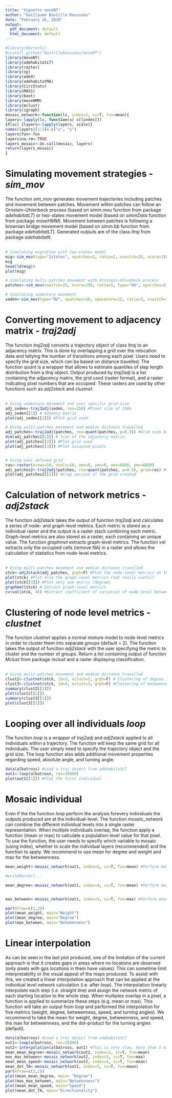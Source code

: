 ```yaml
---
title: "Vignette moveNT"
author: "Guillaume Bastille-Rousseau"
date: "February 26, 2020"
output:
  pdf_document: default
  html_document: default
---
```



``` r
#library(devtools)
#install_github("BastilleRousseau/moveNT")
library(moveNT)
library(adehabitatLT)
library(raster)
library(sp)
library(ade4)
library(adehabitatMA)
library(CircStats)
library(MASS)
library(boot)
library(moveHMM)
library(mclust)
library(igraph)
mosaic_network<-function(ls, index=2, sc=T, fun=mean){
layers<-lapply(ls, function(x) x[[index]])
if(sc) {layers<-lapply(layers, scale)}
names(layers)[1:2]<-c("x", "y")
layers$fun<-fun
layers$na.rm<-TRUE
layers_mosaic<-do.call(mosaic, layers)
return(layers_mosaic)
}
```

# Simulating movement strategies  - *sim_mov*

The function *sim_mov* generates movement trajectories including patches and movement between patches. Movement within patches can follow an Ornstein-Uhlenbeck process (based on *simm.mou* function from package *adehabitatLT*) or two-states movement model (based on *simmData* function from package *moveHMM*). Movement between patches is following a brownian bridge movement model (based on *simm.bb* function from package *adehabitatLT*). Generated outputs are of the class *ltraj* from package *adehabitatlt*.<br> <br>
\newline

``` r
# Simulating migration with two-states model 
mig<-sim_mov(type="2states", npatches=2, ratio=2, nswitch=25, ncore=150, grph=F)
mig
head(ld(mig))
plot(mig)

# Simulating multi-patches movement with Ornstein-Uhlenbeck process 
patches<-sim_mov(nswitch=25, ncore=150, ratio=5, type="OU", npatches=5, grph=T)

# Simulating sedentary movement
seden<-sim_mov(type="OU", npatches=10, spacecore=12, ratio=3, nswitch=150, ncore=20, grph=T)

```


# Converting movement to adjacency matrix  - *traj2adj*

The function *traj2adj* converts a trajectory object of class *ltraj* to an adjacency matrix. This is done by overlapping a grid over the relocation data and tallying the number of transitions among each pixel. Users need to specify the grid size, which can be based on distance travelled. The function *quant* is a wrapper that allows to estimate quantiles of step length distribution from a *ltraj* object. Output produced by *traj2adj* is a list containing the adjacency matrix, the grid used (raster format), and a raster indicating pixel numbers that are occupied. These rasters are used by other functions such as *adj2stack* and *clustnet*. <br> <br>
\newline

``` r
# Using sedentary movement and user specific grid-size 
adj_seden<-traj2adj(seden, res=150) #Pixel size of 150m 
adj_seden[[1]] # Adjency matrix 
plot(adj_seden[[2]]) #Plot grid used

# Using multi-patches movement and median distance travelled 
adj_patches<-traj2adj(patches, res=quant(patches, p=0.5)) #Grid size based on median
dim(adj_patches[[1]]) # Size of the adjacency matrix 
plot(adj_patches[[2]]) #Plot grid used
plot(adj_patches[[3]]) #Plot occupied pixels 


# Using user defined grid
ras<-raster(nrows=10, ncols=10, xmn=0, ymn=0, xmx=6000, ymx=6000)
adj_patches2<-traj2adj(patches, res=quant(patches, p=0.5), grid=ras) #Grid size based on median
plot(adj_patches2[[2]]) #Crop version of the grid created 
```


# Calculation of network metrics  - *adj2stack*

The function *adj2stack* takes the output of function *traj2adj* and calculates a series of node- and graph-level metrics. Each metric is stored as a individual raster and the output is a raster stack combining each metric. Graph-level metrics are also stored as a raster, each containing an unique value. The function *graphmet* extracts graph-level metrics. The function *val* extracts only the occupied cells (remove NA) in a raster and allows the calculation of statistics from node-level metrics. <br> <br>
\newline  

``` r
# Using multi-patches movement and median distance travelled 
stck<-adj2stack(adj_patches, grph=F) #Plot the node-level metrics at the same time 
plot(stck) #Plot also the graph-level metrics (not really useful)
plot(stck[[3]]) #Plot only one metric (degree)
graphmet(stck) # Extract graph-level metrics 
cv(val(stck, 4)) #Extract coefficient of variation of node-level betweenness.  
```


# Clustering of node level metrics   - *clustnet*
The function *clustnet* applies a normal mixture model to node-level metrics in order to cluster them into separate groups (default = 2). The function takes the output of function *adj2stack* with the user specifying the metric to cluster and the number of groups. Return a list containing output of function *Mclust* from package *mclust* and a raster displaying classification. <br> <br>
\newline

``` r
# Using multi-patches movement and median distance travelled 
clust2<-clustnet(stck, id=3, nclust=2, grph=F) # Clustering of degree in two groups
clust3<-clustnet(stck, id=4, nclust=3, grph=F) #Clustering of betweenness in three groups 
summary(clust2[[1]])
plot(clust2[[2]])
summary(clust3[[1]])
plot(clust3[[2]])
```


# Looping over all individuals *loop*

The function *loop* is a wrapper of *traj2adj* and *adj2stack* applied to all individuals within a trajectory. The function will keep the same grid for all individuals. The user simply need to specify the trajectory object and the grid size. The loop function also adds additional movement properties regarding speed, absolute angle, and turning angle. 


``` r
data(albatross) #Load a traj object from adehabitatLT
out1<-loop(albatross, res=35000)
plot(out1[[1]]) #Plot the first individual
```



# Mosaic individual

Even if the the function *loop* perform the analysis forevery individuals the outputs produced are at the individual-level. The function *mosaic_network* can combine the different individual levels into a single raster representation. When multiple individuals overlap, the function apply a function (mean or max) to calculate a population-level value for that pixel. To use the function, the user needs to specify which variable to mosaic (using index), whether to scale the individual layers (recommended) and the function to apply. We recommend to use mean for degree and weight and max for the betweenness. 

``` r
mean_weight<-mosaic_network(out1, index=2, sc=T, fun=mean) #Perform mean weight (not-interpolated)

#writeRaster(...

mean_degree<-mosaic_network(out1, index=4, sc=T, fun=mean) #Perform mean weight (not-interpolated)


max_between<-mosaic_network(out1, index=5, sc=T, fun=max) #Perform mean weight (not-interpolated)

par(mfrow=c(1,3))
plot(mean_weight, main="Weight")
plot(mean_degree, main="Degree")
plot(max_between, main="Betweenness")
```


# Linear interpolation 
As can be seen in the last plot produced, one of the limitation of the current approach is that it creates gaps in areas where no locations are observed (only pixels with gps locations in them have values). This can sometime limit interpretability or the visual appeal of the maps produced. To assist with this, we created a linear interpolation approach that can be applied at the individual level network calculation (i.e. after *loop*). The interpolation linearly interpolate each step (i.e. straight line) and assign the network metric of each starting location to the whole step. When multiples overlap in a pixel, a function is applied to summarize these steps (e.g. mean or max). This function will take an output from *loop* and performed the interpolation for five metrics (weight, degree, betweenness, speed, and turning angles). We recommend to take the mean for weight, degree, betweenness, and speed, the max for betweenness, and the dot-product for the turning angles (default).   

``` r
data(albatross) #Load a traj object from adehabitatLT
out1<-loop(albatross, res=35000)
out2<-interpolation(albatross, out1) #This is very slow, more than 5 minutes
mean_mean_degree<-mosaic_network(out2, index=2, sc=T, fun=mean)
max_max_between<-mosaic_network(out2, index=3, sc=T, fun=max)
mean_mean_speed<-mosaic_network(out2, index=4, sc=T, fun=mean)
mean_dot_TA<-mosaic_network(out2, index=5, sc=T, fun=mean)
par(mfrow=c(2,2))
plot(mean_mean_degree, main= "Degree")
plot(max_max_between, main="Betweenness")
plot(mean_mean_speed, main="Speed")
plot(mean_dot_TA, main="Directionality")
```
